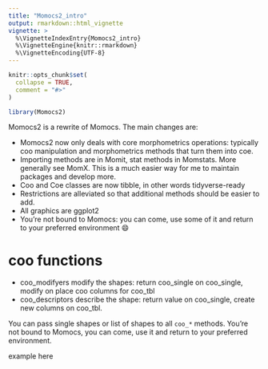 ```yaml
---
title: "Momocs2_intro"
output: rmarkdown::html_vignette
vignette: >
  %\VignetteIndexEntry{Momocs2_intro}
  %\VignetteEngine{knitr::rmarkdown}
  %\VignetteEncoding{UTF-8}
---
```


```r
knitr::opts_chunk$set(
  collapse = TRUE,
  comment = "#>"
)
```

```r
library(Momocs2)
```

Momocs2 is a rewrite of Momocs. The main changes are:

* Momocs2 now only deals with core morphometrics operations: typically coo manipulation and morphometrics methods that turn them into coe.
* Importing methods are in Momit, stat methods in Momstats. More generally see MomX. This is a much easier way for me to maintain packages and develop more.
* Coo and Coe classes are now tibble, in other words tidyverse-ready
* Restrictions are alleviated so that additional methods should be easier to add.
* All graphics are ggplot2
* You're not bound to Momocs: you can come, use some of it and return to your preferred environment 😄

# coo functions

 * coo_modifyers modify the shapes: return coo_single on coo_single, modify on place coo columns for coo_tbl
 * coo_descriptors describe the shape: return value on coo_single, create new columns on coo_tbl.

You can pass single shapes or list of shapes to all `coo_*` methods. You're not bound to Momocs, you can come, use it and return to your preferred environment.

example here






